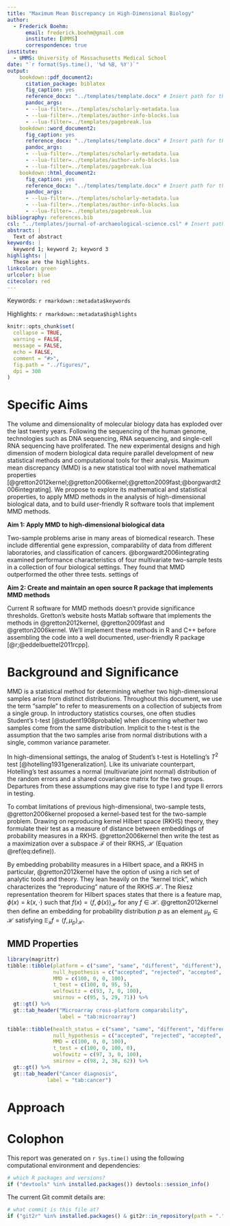 ```yaml
---
title: "Maximum Mean Discrepancy in High-Dimensional Biology"
author:
  - Frederick Boehm:
      email: frederick.boehm@gmail.com
      institute: [UMMS]
      correspondence: true
institute:
  - UMMS: University of Massachusetts Medical School
date: "`r format(Sys.time(), '%d %B, %Y')`"
output: 
    bookdown::pdf_document2:
      citation_package: biblatex
      fig_caption: yes
      reference_docx: "../templates/template.docx" # Insert path for the DOCX file
      pandoc_args:
      - --lua-filter=../templates/scholarly-metadata.lua
      - --lua-filter=../templates/author-info-blocks.lua
      - --lua-filter=../templates/pagebreak.lua
    bookdown::word_document2:
      fig_caption: yes
      reference_docx: "../templates/template.docx" # Insert path for the DOCX file
      pandoc_args:
      - --lua-filter=../templates/scholarly-metadata.lua
      - --lua-filter=../templates/author-info-blocks.lua
      - --lua-filter=../templates/pagebreak.lua
    bookdown::html_document2:
      fig_caption: yes
      reference_docx: "../templates/template.docx" # Insert path for the DOCX file
      pandoc_args:
      - --lua-filter=../templates/scholarly-metadata.lua
      - --lua-filter=../templates/author-info-blocks.lua
      - --lua-filter=../templates/pagebreak.lua
bibliography: references.bib
csl: "../templates/journal-of-archaeological-science.csl" # Insert path for the bib-style
abstract: |
  Text of abstract
keywords: |
  keyword 1; keyword 2; keyword 3
highlights: |
  These are the highlights. 
linkcolor: green
urlcolor: blue
citecolor: red
---
```


<!-- This is the format for text comments that will be ignored during renderings. Do not put R code in these comments because it will not be ignored. -->

<!-- With the following code you can access and display values from the yml header above. -->

Keywords: `r rmarkdown::metadata$keywords`

Highlights: `r rmarkdown::metadata$highlights`

<!-- The following code chunk defines some general settings how code chunks should behave. -->

```r
knitr::opts_chunk$set(
  collapse = TRUE,
  warning = FALSE,
  message = FALSE,
  echo = FALSE,
  comment = "#>",
  fig.path = "../figures/",
  dpi = 300
)
```

<!-- The actual document text starts here: -->

# Specific Aims

The volume and dimensionality of molecular biology data has exploded over the last twenty years. Following the sequencing of the human genome, technologies such as 
DNA sequencing, RNA sequencing, and single-cell RNA sequencing have proliferated. 
The new experimental designs and high dimension of modern biological data require parallel 
development of new statistical methods and computational tools for their analysis.
Maximum mean discrepancy (MMD) is a new statistical tool with novel mathematical properties 
[@gretton2012kernel;@gretton2006kernel;@gretton2009fast;@borgwardt2006integrating]. We propose to explore its mathematical 
and statistical properties, to apply MMD methods 
in the analysis of high-dimensional biological data, and to build user-friendly R software tools that implement MMD methods.




**Aim 1: Apply MMD to high-dimensional biological data**

Two-sample problems arise in many areas of biomedical research. These include differential gene expression, comparability of data 
from different laboratories, and classification of cancers. @borgwardt2006integrating examined performance characteristics of four multivariate two-sample tests in a collection of four biological settings. They found that MMD outperformed the other three tests. 
settings of  

**Aim 2: Create and maintain an open source R package that implements MMD methods**

Current R software for MMD methods doesn't provide significance thresholds. Gretton's 
website hosts Matlab software that implements the methods in @gretton2012kernel, @gretton2009fast 
and @gretton2006kernel. We'll implement these methods in
R and C++ before assembling the code into a well documented, user-friendly R package [@r;@eddelbuettel2011rcpp]. 






# Background and Significance


MMD is a statistical method for determining whether two high-dimensional samples arise from 
distinct distributions. Throughout this document, we use the term "sample" to refer to 
measurements on a collection of subjects from a single group. In introductory statistics 
courses, one often studies Student's t-test [@student1908probable] when discerning whether 
two samples come from the same distribution. Implicit to the t-test is the assumption that 
the two samples arise from normal distributions with a single, common variance parameter.

In high-dimensional settings, the analog of Student's t-test is Hotelling's $T^2$ test [@hotelling1931generalization]. 
Like its univariate counterpart, Hotelling's test assumes a normal (multivariate joint normal) distribution of the random 
errors and a shared covariance matrix for the two groups. Departures
from these assumptions may give rise to type I and type II errors in testing. 

To combat limitations of previous high-dimensional, two-sample tests, @gretton2006kernel proposed a kernel-based 
test for the two-sample problem. Drawing on reproducing kernel Hilbert space (RKHS) theory, they formulate their test as a 
measure of distance between embeddings of probability measures in a RKHS. @gretton2006kernel then write the test 
as a maximization over a subspace $\mathcal{F}$ of their RKHS, $\mathcal{H}$ (Equation \@ref(eq:define)).

\begin{equation}
MMD[\mathcal{F}, p, q] = \sup_{f \in \mathcal{F}}\left(\mathbb{E}_xf(x) - \mathbb{E}_yf(y) \right)
  (\#eq:define)
\end{equation}

By embedding probability measures in a Hilbert space, and a RKHS in particular, @gretton2012kernel have the option of using a 
rich set of analytic tools and theory. They lean heavily on the "kernel trick", which characterizes the "reproducing" nature of the 
RKHS $\mathcal{H}$. The Riesz representation theorem for Hilbert spaces states that there is a feature map, $\phi(x) = k(x, \cdot)$ 
such that $f(x) = \langle f, \phi(x)\rangle_{\mathcal{H}}$ for any $f \in \mathcal{H}$. 
@gretton2012kernel then define an embedding for probability distribution $p$ as an element $\mu_p \in \mathcal{H}$ satisfying $\mathbb{E}_xf = \langle f, \mu_p\rangle_{\mathcal{H}}$.

## MMD Properties






```r
library(magrittr)
tibble::tibble(platform = c("same", "same", "different", "different"), 
               null_hypothesis = c("accepted", "rejected", "accepted", "rejected"),
               MMD = c(100, 0, 0, 100), 
               t_test = c(100, 0, 95, 5), 
               wolfowitz = c(93, 7, 0, 100),
               smirnov = c(95, 5, 29, 71)) %>%
  gt::gt() %>%
  gt::tab_header("Microarray cross-platform comparability", 
                 label = "tab:microarray")
```


```r
tibble::tibble(health_status = c("same", "same", "different", "different"), 
               null_hypothesis = c("accepted", "rejected", "accepted", "rejected"),
               MMD = c(100, 0, 0, 100), 
               t_test = c(100, 0, 100, 0), 
               wolfowitz = c(97, 3, 0, 100),
               smirnov = c(98, 2, 38, 62)) %>%
  gt::gt() %>%
  gt::tab_header("Cancer diagnosis",
             label = "tab:cancer")
```






# Approach






\newpage

# Colophon

This report was generated on `r Sys.time()` using the following computational environment and dependencies: 

```r
# which R packages and versions?
if ("devtools" %in% installed.packages()) devtools::session_info()
```

The current Git commit details are:

```r
# what commit is this file at? 
if ("git2r" %in% installed.packages() & git2r::in_repository(path = ".")) git2r::repository(here::here())  
```
